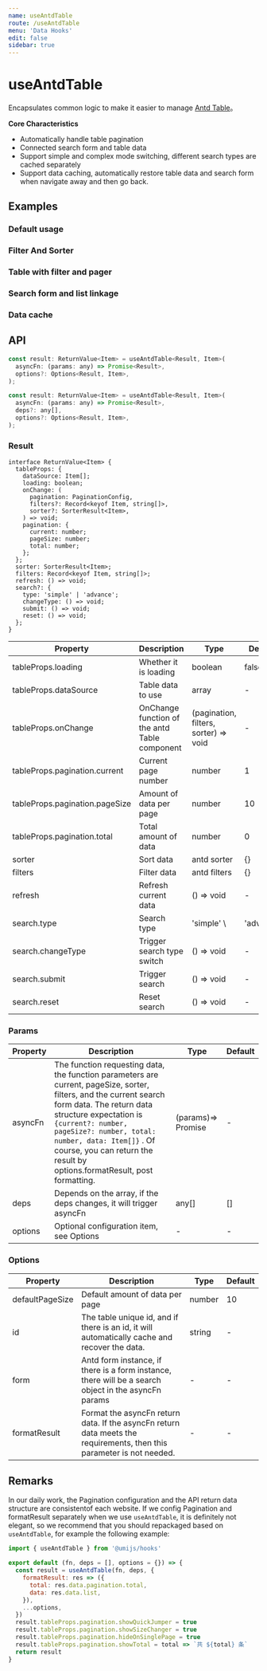 ```yaml
---
name: useAntdTable
route: /useAntdTable
menu: 'Data Hooks'
edit: false
sidebar: true
---
```








# useAntdTable

Encapsulates common logic to make it easier to manage [Antd Table](https://ant.design/components/table/)。

**Core Characteristics**

* Automatically handle table pagination
* Connected search form and table data
* Support simple and complex mode switching, different search types are cached separately
* Support data caching, automatically restore table data and search form when navigate away and then go back.

## Examples

### Default usage

<JackBox jsCode={Demo1CodeJsx} tsCode={Demo1CodeTsx} demoName='Default usage' description='Automatically handle paged data.'>
  <Demo1 />
</JackBox>

### Filter And Sorter

<JackBox jsCode={Demo2CodeJsx} tsCode={Demo2CodeTsx} demoName='Filter And Sorter' description='Retrieve filter and sorter from antd table. Page number will be rest when filter or sorter changes.'>
  <Demo2 />
</JackBox>

### Table with filter and pager

<JackBox jsCode={Demo3CodeJsx} tsCode={Demo3CodeTsx} demoName='Table with filter and page size switcher' description='use deps properly, when deps changes, page number will be reset'>
  <Demo3 />
</JackBox>

### Search form and list linkage

<JackBox jsCode={Demo4CodeJsx} tsCode={Demo4CodeTsx} demoName='Search form and table data binding' description='If options have the form parameter, useAntdTable will take care of form data changing and data caching.'>
  <Demo4 />
</JackBox>

### Data cache

<JackBox jsCode={Demo5CodeJsx} tsCode={Demo5CodeTsx} demoName='Data caching' description='If id shows in the options, All the data related to the table will be cached in memory.'>
  <Demo5 />
</JackBox>

## API

```javascript
const result: ReturnValue<Item> = useAntdTable<Result, Item>(
  asyncFn: (params: any) => Promise<Result>,
  options?: Options<Result, Item>,
);

const result: ReturnValue<Item> = useAntdTable<Result, Item>(
  asyncFn: (params: any) => Promise<Result>,
  deps?: any[],
  options?: Options<Result, Item>,
);
```

### Result

```
interface ReturnValue<Item> {
  tableProps: {
    dataSource: Item[];
    loading: boolean;
    onChange: (
      pagination: PaginationConfig,
      filters?: Record<keyof Item, string[]>,
      sorter?: SorterResult<Item>,
    ) => void;
    pagination: {
      current: number;
      pageSize: number;
      total: number;
    };
  };
  sorter: SorterResult<Item>;
  filters: Record<keyof Item, string[]>;
  refresh: () => void;
  search?: {
    type: 'simple' | 'advance';
    changeType: () => void;
    submit: () => void;
    reset: () => void;
  };
}

```
| Property                       | Description                                   | Type                                  | Default            |
|--------------------------------|-----------------------------------------------|---------------------------------------|--------------------|
| tableProps.loading             | Whether it is loading                         | boolean                               | false              |
| tableProps.dataSource          | Table data to use                             | array                                 | -                  |
| tableProps.onChange            | OnChange function of the antd Table component | (pagination, filters, sorter) => void | -                  |
| tableProps.pagination.current  | Current page number                           | number                                | 1                  |
| tableProps.pagination.pageSize | Amount of data per page                       | number                                | 10                 |
| tableProps.pagination.total    | Total amount of data                          | number                                | 0                  |
| sorter                         | Sort data                                     | antd sorter                           | {}                 |
| filters                        | Filter data                                   | antd filters                          | {}                 |
| refresh                        | Refresh current data                          | () => void                            | -                  |
| search.type                    | Search type                                   | 'simple' \                            | 'advance'|'simple' |
| search.changeType              | Trigger search type switch                    | () => void                            | -                  |
| search.submit                  | Trigger search                                | () => void                            | -                  |
| search.reset                   | Reset search                                  | () => void                            | -                  |

### Params

| Property | Description                                                                                                                                                                                                                                                                                                                    | Type               | Default |
|----------|--------------------------------------------------------------------------------------------------------------------------------------------------------------------------------------------------------------------------------------------------------------------------------------------------------------------------------|--------------------|---------|
| asyncFn  | The function requesting data, the function parameters are current, pageSize, sorter, filters, and the current search form data. The return data structure expectation is `{current?: number, pageSize?: number, total: number, data: Item[]}` . Of course, you can return the result by options.formatResult, post formatting. | (params)=> Promise | -       |
| deps     | Depends on the array, if the deps changes, it will trigger asyncFn                                                                                                                                                                                                                                                             | any[]              | []      |
| options  | Optional configuration item, see Options                                                                                                                                                                                                                                                                                       | -                  | -       |

### Options

| Property        | Description                                                                                                           | Type   | Default |
|-----------------|-----------------------------------------------------------------------------------------------------------------------|--------|---------|
| defaultPageSize | Default amount of data per page                                                                                       | number | 10      |
| id              | The table unique id, and if there is an id, it will automatically cache and recover the data.                         | string | -       |
| form            | Antd form instance, if there is a form instance, there will be a search object in the asyncFn params                  | -      | -       |
| formatResult    | Format the asyncFn return data. If the asyncFn return data meets the requirements, then this parameter is not needed. | -      | -       |


## Remarks

In our daily work, the Pagination configuration and the API return data structure are consistentof each website. If we config Pagination and formatResult separately when we use `useAntdTable`, it is definitely not elegant, so we recommend that you should repackaged based on `useAntdTable`, for example the following example:

```javascript
import { useAntdTable } from '@umijs/hooks'

export default (fn, deps = [], options = {}) => {
  const result = useAntdTable(fn, deps, {
    formatResult: res => ({
      total: res.data.pagination.total,
      data: res.data.list,
    }),
    ...options,
  })
  result.tableProps.pagination.showQuickJumper = true
  result.tableProps.pagination.showSizeChanger = true
  result.tableProps.pagination.hideOnSinglePage = true
  result.tableProps.pagination.showTotal = total => `共 ${total} 条`
  return result
}
```
